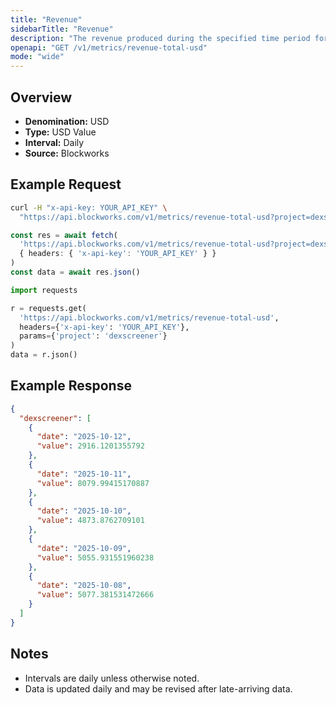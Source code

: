 ```yaml
---
title: "Revenue"
sidebarTitle: "Revenue"
description: "The revenue produced during the specified time period for given project."
openapi: "GET /v1/metrics/revenue-total-usd"
mode: "wide"
---
```


## Overview

- **Denomination:** USD
- **Type:** USD Value
- **Interval:** Daily
- **Source:** Blockworks

## Example Request

<CodeGroup>

```bash cURL
curl -H "x-api-key: YOUR_API_KEY" \
  "https://api.blockworks.com/v1/metrics/revenue-total-usd?project=dexscreener"
```

```typescript TypeScript
const res = await fetch(
  'https://api.blockworks.com/v1/metrics/revenue-total-usd?project=dexscreener',
  { headers: { 'x-api-key': 'YOUR_API_KEY' } }
)
const data = await res.json()
```

```python Python
import requests

r = requests.get(
  'https://api.blockworks.com/v1/metrics/revenue-total-usd',
  headers={'x-api-key': 'YOUR_API_KEY'},
  params={'project': 'dexscreener'}
)
data = r.json()
```

</CodeGroup>

## Example Response

```json
{
  "dexscreener": [
    {
      "date": "2025-10-12",
      "value": 2916.1201355792
    },
    {
      "date": "2025-10-11",
      "value": 8079.99415170887
    },
    {
      "date": "2025-10-10",
      "value": 4873.8762709101
    },
    {
      "date": "2025-10-09",
      "value": 5055.931551960238
    },
    {
      "date": "2025-10-08",
      "value": 5077.381531472666
    }
  ]
}
```

## Notes
- Intervals are daily unless otherwise noted.
- Data is updated daily and may be revised after late-arriving data.